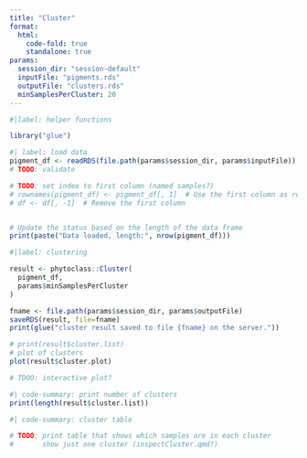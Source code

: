 ```yaml
---
title: "Cluster"
format:
  html:
    code-fold: true
    standalone: true
params:
  session_dir: "session-default"
  inputFile: "pigments.rds"
  outputFile: "clusters.rds"
  minSamplesPerCluster: 20
---
```


```R
#|label: helper functions

library("glue")
```

```R
#| label: load data
pigment_df <- readRDS(file.path(params$session_dir, params$inputFile))
# TODO: validate

# TODO: set index to first column (named samples?)
# rownames(pigment_df) <- pigment_df[, 1]  # Use the first column as row names
# df <- df[, -1]  # Remove the first column


# Update the status based on the length of the data frame
print(paste("Data loaded, length:", nrow(pigment_df)))
```

```R
#|label: clustering

result <- phytoclass::Cluster(
  pigment_df,
  params$minSamplesPerCluster
)
```

```R
fname <- file.path(params$session_dir, params$outputFile)
saveRDS(result, file=fname)
print(glue("cluster result saved to file {fname} on the server."))
```

```R
# print(result$cluster.list)
# plot of clusters
plot(result$cluster.plot)

# TDOO: interactive plot?
```

```R
#| code-summary: print number of clusters
print(length(result$cluster.list))
```

```R
#| code-summary: cluster table

# TODO: print table that shows which samples are in each cluster
#       show just one cluster (inspectCluster.qmd?)
```

